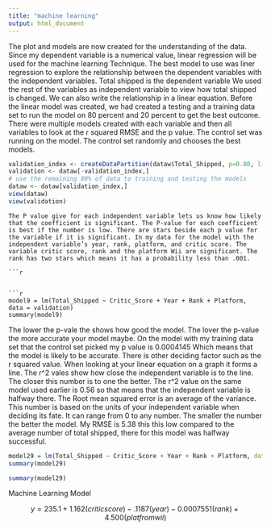 ---
title: "machine learning"
output: html_document
---
The plot and models are now created for the understanding of the data. Since my dependent variable is a numerical value, linear regression will be used for the machine learning Technique. The best model to use was liner regression to explore the relationship between the dependent variables with the independent variables. Total shipped is the dependent variable We used the rest of the variables as independent variable to view how total shipped is changed. We can also write the relationship in a linear equation.
	Before the linear model was created, we had created a testing and a training data set to run the model on 80 percent and 20 percent to get the best outcome. There were multiple models created with each variable and then all variables to look at the r squared RMSE and the p value. The control set was running on the model. The control set randomly and chooses the best models. 
	
	
	
```{r}
validation_index <- createDataPartition(dataw$Total_Shipped, p=0.80, list=FALSE)
validation <- dataw[-validation_index,]
# use the remaining 80% of data to training and testing the models
dataw <- dataw[validation_index,]
view(dataw)
view(validation)


```
	
	
	
	
	
	
	The P value give for each independent variable lets us know how likely that the coefficient is significant. The P-value for each coefficient is best if the number is low. There are stars beside each p value for the variable if it is significant. In my data for the model with the independent variable’s year, rank, platform, and critic score. The variable critic score, rank and the platform Wii are significant. The rank has two stars which means it has a probability less than .001.
	
	```{r}




```

```{r}

model9 = lm(Total_Shipped ~ Critic_Score + Year + Rank + Platform, data = validation)
summary(model9)

```

	
	
The lower the p-vale the shows how good the model. The lover the p-value the more accurate your model maybe. On the model with my training data set that the control set picked my p value is 0.0004145 Which means that the model is likely to be accurate. There is other deciding factor such as the r squared value. When looking at your linear equation on a graph it forms a line. The r^2 vales show how close the independent variable is to the line. The closer this number is to one the better. The r^2 value on the same model used earlier is 0.56 so that means that the independent variable is halfway there. The Root mean squared error is an average of the variance. This number is based on the units of your independent variable when deciding its fate. It can range from 0 to any number. The smaller the number the better the model. My RMSE is 5.38 this this low compared to the average number of total shipped, there for this model was halfway successful.

```{r}

model29 = lm(Total_Shipped ~ Critic_Score + Year + Rank + Platform, data = dataw)
summary(model29)

summary(model29)

```

Machine Learning Model

$$y=235.1+1.162(critic score)-.1187(year)-0.0007551(rank)+4.500(platfromwii)$$






